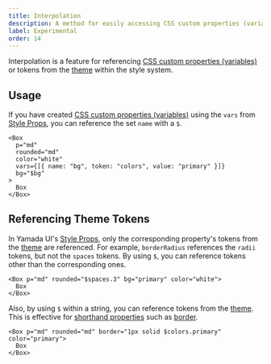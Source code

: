 ```yaml
---
title: Interpolation
description: A method for easily accessing CSS custom properties (variables) in the Yamada UI style system.
label: Experimental
order: 14
---
```


Interpolation is a feature for referencing [CSS custom properties (variables)](/styled-system/css-custom-properties) or tokens from the [theme](/styled-system/theming) within the style system.

## Usage

If you have created [CSS custom properties (variables)](/styled-system/css-custom-properties) using the `vars` from [Style Props](/styled-system/style-props), you can reference the set `name` with a `$`.

```tsx
<Box
  p="md"
  rounded="md"
  color="white"
  vars={[{ name: "bg", token: "colors", value: "primary" }]}
  bg="$bg"
>
  Box
</Box>
```

## Referencing Theme Tokens

In Yamada UI's [Style Props](/styled-system/style-props), only the corresponding property's tokens from the [theme](/styled-system/theming) are referenced. For example, `borderRadius` references the `radii` tokens, but not the `spaces` tokens. By using `$`, you can reference tokens other than the corresponding ones.

```tsx
<Box p="md" rounded="$spaces.3" bg="primary" color="white">
  Box
</Box>
```

Also, by using `$` within a string, you can reference tokens from the [theme](/styled-system/theming). This is effective for [shorthand properties](https://developer.mozilla.org/en-US/docs/Web/CSS/Shorthand_properties) such as [border](https://developer.mozilla.org/en-US/docs/Web/CSS/border).

```tsx
<Box p="md" rounded="md" border="1px solid $colors.primary" color="primary">
  Box
</Box>
```

